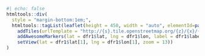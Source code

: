 ```r
#| echo: false
htmltools::div(
  style = "margin-bottom:1em;",
  htmltools::tagList(leaflet(height = 450, width = "auto", elementId=paste0("leaflet-",p)) %>%
    addTiles(urlTemplate = "http://{s}.tile.openstreetmap.org/{z}/{x}/{y}.png") %>%
    addAwesomeMarkers(lat = dfr1$lat, lng = dfr1$lon, label = dfr1$label, popup = dfr1$address, icon = icons) %>%
    setView(lat = dfr1$lat[1], lng = dfr1$lon[1], zoom = 13))
)
```
